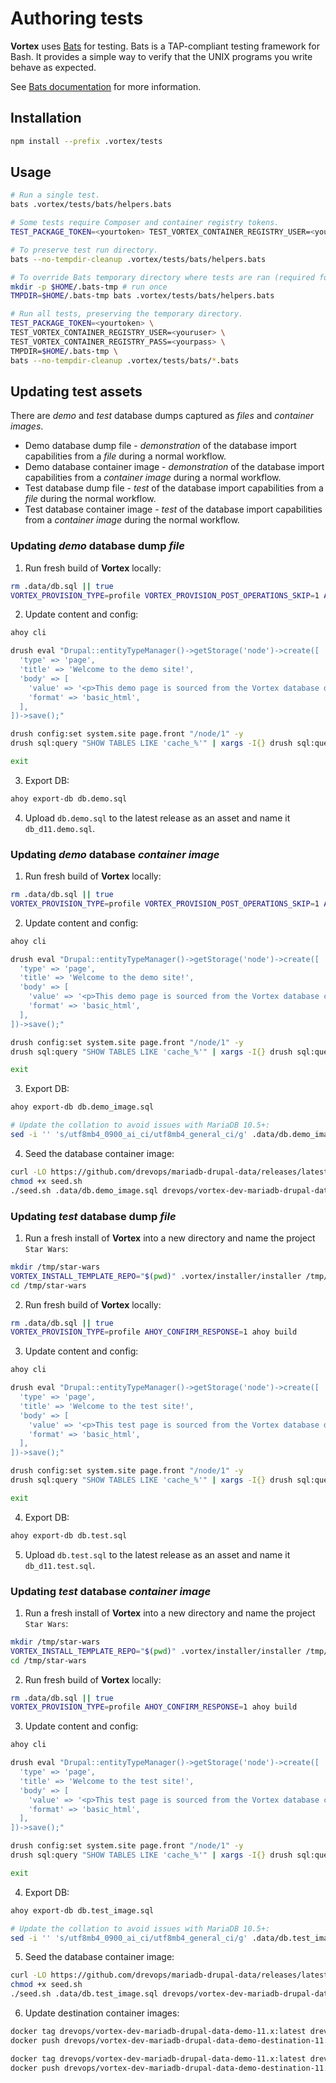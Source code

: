 # Authoring tests

**Vortex** uses [Bats](https://github.com/bats-core/bats-core) for testing.
Bats is a TAP-compliant testing framework for Bash. It provides a simple way to
verify that the UNIX programs you write behave as expected.

See [Bats documentation](https://bats-core.readthedocs.io/) for more information.

## Installation

```bash
npm install --prefix .vortex/tests
```

## Usage

```bash
# Run a single test.
bats .vortex/tests/bats/helpers.bats

# Some tests require Composer and container registry tokens.
TEST_PACKAGE_TOKEN=<yourtoken> TEST_VORTEX_CONTAINER_REGISTRY_USER=<youruser> TEST_VORTEX_CONTAINER_REGISTRY_PASS=<yourpass> bats .vortex/tests/bats/workflow.smoke.bats

# To preserve test run directory.
bats --no-tempdir-cleanup .vortex/tests/bats/helpers.bats

# To override Bats temporary directory where tests are ran (required for container tests).
mkdir -p $HOME/.bats-tmp # run once
TMPDIR=$HOME/.bats-tmp bats .vortex/tests/bats/helpers.bats

# Run all tests, preserving the temporary directory.
TEST_PACKAGE_TOKEN=<yourtoken> \
TEST_VORTEX_CONTAINER_REGISTRY_USER=<youruser> \
TEST_VORTEX_CONTAINER_REGISTRY_PASS=<yourpass> \
TMPDIR=$HOME/.bats-tmp \
bats --no-tempdir-cleanup .vortex/tests/bats/*.bats
```

## Updating test assets

There are *demo* and *test* database dumps captured as *files* and *container images*.

- Demo database dump file - *demonstration* of the database import capabilities from a *file* during a normal workflow.
- Demo database container image - *demonstration* of the database import capabilities from a *container image* during a normal workflow.
- Test database dump file - *test* of the database import capabilities from a *file* during the normal workflow.
- Test database container image - *test* of the database import capabilities from a *container image* during the normal workflow.

### Updating *demo* database dump *file*

1. Run fresh build of **Vortex** locally:
```bash
rm .data/db.sql || true
VORTEX_PROVISION_TYPE=profile VORTEX_PROVISION_POST_OPERATIONS_SKIP=1 AHOY_CONFIRM_RESPONSE=1 ahoy build
```
2. Update content and config:
```bash
ahoy cli

drush eval "Drupal::entityTypeManager()->getStorage('node')->create([
  'type' => 'page',
  'title' => 'Welcome to the demo site!',
  'body' => [
    'value' => '<p>This demo page is sourced from the Vortex database dump file to demonstrate database importing capabilities.</p>',
    'format' => 'basic_html',
  ],
])->save();"

drush config:set system.site page.front "/node/1" -y
drush sql:query "SHOW TABLES LIKE 'cache_%'" | xargs -I{} drush sql:query "TRUNCATE TABLE {}" && drush sql:query "TRUNCATE TABLE watchdog"

exit

```
3. Export DB:
```bash
ahoy export-db db.demo.sql
```
4. Upload `db.demo.sql` to the latest release as an asset and name it `db_d11.demo.sql`.

### Updating *demo* database *container image*

1. Run fresh build of **Vortex** locally:
```bash
rm .data/db.sql || true
VORTEX_PROVISION_TYPE=profile VORTEX_PROVISION_POST_OPERATIONS_SKIP=1 AHOY_CONFIRM_RESPONSE=1 ahoy build
```
2. Update content and config:
```bash
ahoy cli

drush eval "Drupal::entityTypeManager()->getStorage('node')->create([
  'type' => 'page',
  'title' => 'Welcome to the demo site!',
  'body' => [
    'value' => '<p>This demo page is sourced from the Vortex database container image to demonstrate database importing capabilities.</p>',
    'format' => 'basic_html',
  ],
])->save();"

drush config:set system.site page.front "/node/1" -y
drush sql:query "SHOW TABLES LIKE 'cache_%'" | xargs -I{} drush sql:query "TRUNCATE TABLE {}" && drush sql:query "TRUNCATE TABLE watchdog"

exit

```
3. Export DB:
```bash
ahoy export-db db.demo_image.sql

# Update the collation to avoid issues with MariaDB 10.5+:
sed -i '' 's/utf8mb4_0900_ai_ci/utf8mb4_general_ci/g' .data/db.demo_image.sq
```
4. Seed the database container image:
```bash
curl -LO https://github.com/drevops/mariadb-drupal-data/releases/latest/download/seed.sh
chmod +x seed.sh
./seed.sh .data/db.demo_image.sql drevops/vortex-dev-mariadb-drupal-data-demo-11.x:latest
```

### Updating *test* database dump *file*

1. Run a fresh install of **Vortex** into a new directory and name the project `Star Wars`:
```bash
mkdir /tmp/star-wars
VORTEX_INSTALL_TEMPLATE_REPO="$(pwd)" .vortex/installer/installer /tmp/star-wars --no-interaction
cd /tmp/star-wars
```
2. Run fresh build of **Vortex** locally:
```bash
rm .data/db.sql || true
VORTEX_PROVISION_TYPE=profile AHOY_CONFIRM_RESPONSE=1 ahoy build
```
3. Update content and config:
```bash
ahoy cli

drush eval "Drupal::entityTypeManager()->getStorage('node')->create([
  'type' => 'page',
  'title' => 'Welcome to the test site!',
  'body' => [
    'value' => '<p>This test page is sourced from the Vortex database dump file to demonstrate database importing capabilities.</p>',
    'format' => 'basic_html',
  ],
])->save();"

drush config:set system.site page.front "/node/1" -y
drush sql:query "SHOW TABLES LIKE 'cache_%'" | xargs -I{} drush sql:query "TRUNCATE TABLE {}" && drush sql:query "TRUNCATE TABLE watchdog"

exit

```
4. Export DB:
```bash
ahoy export-db db.test.sql
```
5. Upload `db.test.sql` to the latest release as an asset and name it `db_d11.test.sql`.

### Updating *test* database *container image*

1. Run a fresh install of **Vortex** into a new directory and name the project `Star Wars`:
```bash
mkdir /tmp/star-wars
VORTEX_INSTALL_TEMPLATE_REPO="$(pwd)" .vortex/installer/installer /tmp/star-wars --no-interaction
cd /tmp/star-wars
```
2. Run fresh build of **Vortex** locally:
```bash
rm .data/db.sql || true
VORTEX_PROVISION_TYPE=profile AHOY_CONFIRM_RESPONSE=1 ahoy build
```
3. Update content and config:
```bash
ahoy cli

drush eval "Drupal::entityTypeManager()->getStorage('node')->create([
  'type' => 'page',
  'title' => 'Welcome to the test site!',
  'body' => [
    'value' => '<p>This test page is sourced from the Vortex database container image to demonstrate database importing capabilities.</p>',
    'format' => 'basic_html',
  ],
])->save();"

drush config:set system.site page.front "/node/1" -y
drush sql:query "SHOW TABLES LIKE 'cache_%'" | xargs -I{} drush sql:query "TRUNCATE TABLE {}" && drush sql:query "TRUNCATE TABLE watchdog"

exit

```
4. Export DB:
```bash
ahoy export-db db.test_image.sql

# Update the collation to avoid issues with MariaDB 10.5+:
sed -i '' 's/utf8mb4_0900_ai_ci/utf8mb4_general_ci/g' .data/db.test_image.sql
```
5. Seed the database container image:
```bash
curl -LO https://github.com/drevops/mariadb-drupal-data/releases/latest/download/seed.sh
chmod +x seed.sh
./seed.sh .data/db.test_image.sql drevops/vortex-dev-mariadb-drupal-data-test-11.x:latest
```
6. Update destination container images:
```bash
docker tag drevops/vortex-dev-mariadb-drupal-data-demo-11.x:latest drevops/vortex-dev-mariadb-drupal-data-demo-destination-11.x:vortex-dev-database-ii
docker push drevops/vortex-dev-mariadb-drupal-data-demo-destination-11.x:vortex-dev-database-ii

docker tag drevops/vortex-dev-mariadb-drupal-data-demo-11.x:latest drevops/vortex-dev-mariadb-drupal-data-demo-destination-11.x:vortex-dev-didi-database-fi
docker push drevops/vortex-dev-mariadb-drupal-data-demo-destination-11.x:vortex-dev-didi-database-fi
```
